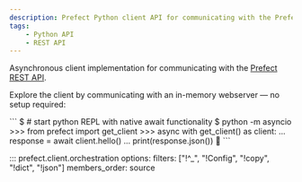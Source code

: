 ```yaml
---
description: Prefect Python client API for communicating with the Prefect REST API.
tags:
    - Python API
    - REST API
---
```


Asynchronous client implementation for communicating with the [Prefect REST API](/api-ref/rest-api/).

Explore the client by communicating with an in-memory webserver &mdash; no setup required:

<div class="terminal">
```
$ # start python REPL with native await functionality
$ python -m asyncio
>>> from prefect import get_client
>>> async with get_client() as client:
...     response = await client.hello()
...     print(response.json())
👋
```
</div>

::: prefect.client.orchestration
    options:
      filters: ["!^_", "!Config", "!copy", "!dict", "!json"]
      members_order: source
